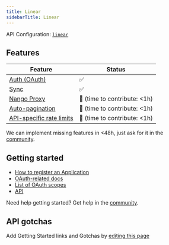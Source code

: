 ```yaml
---
title: Linear
sidebarTitle: Linear
---
```


API Configuration: [`linear`](https://nango.dev/providers.yaml)

## Features

| Feature                                                                          | Status                          |
| -------------------------------------------------------------------------------- | ------------------------------- |
| [Auth (OAuth)](/nango-auth)                                                      | ✅                              |
| [Sync](/nango-sync)                                                              | ✅                              |
| [Nango Proxy](/nango-sync/guides/nango-proxy)                          | 🚫 (time to contribute: &lt;1h) |
| [Auto-pagination](/nango-sync/configuration#auto-pagination)                     | 🚫 (time to contribute: &lt;1h) |
| [API-specific rate limits](/nango-sync/configuration#rate-limits-retry-policies) | 🚫 (time to contribute: &lt;1h) |

<Tip>We can implement missing features in &lt;48h, just ask for it in the [community](https://nango.dev/slack).</Tip>
## Getting started

-   [How to register an Application](https://developers.linear.app/docs/oauth/authentication#1.-create-an-oauth2-application-in-linear)
-   [OAuth-related docs](https://developers.linear.app/docs/oauth/authentication)
-   [List of OAuth scopes](<https://developers.linear.app/docs/oauth/authentication#:~:text=Expected%20response%20type-,scope,-(required)%20Comma%20separated>)
-   [API](https://developers.linear.app/docs/graphql/working-with-the-graphql-api)

<Tip>Need help getting started? Get help in the [community](https://nango.dev/slack).</Tip>

## API gotchas

<Note>Add Getting Started links and Gotchas by [editing this page](https://github.com/nangohq/nango/tree/master/docs-v2/integrations/all/linear.mdx)</Note>

